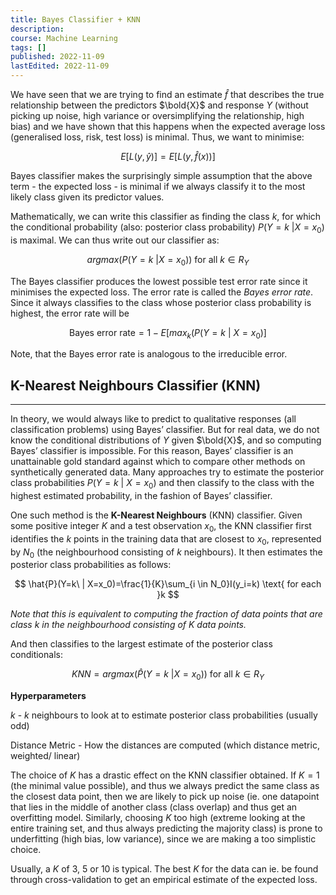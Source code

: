 ```yaml
---
title: Bayes Classifier + KNN
description:
course: Machine Learning
tags: []
published: 2022-11-09
lastEdited: 2022-11-09
---
```


We have seen that we are trying to find an estimate $\hat{f}$ that describes the true relationship between the predictors $\bold{X}$ and response $Y$
(without picking up noise, high variance or oversimplifying the relationship, high bias) and we have shown that this happens when the expected average
loss (generalised loss, risk, test loss) is minimal. Thus, we want to minimise:

$$
E[L(y, \hat{y})]=E[L(y, \hat{f}({x}))]
$$

Bayes classifier makes the surprisingly simple assumption that the above term - the expected loss - is minimal if we always classify it to the most
likely class given its predictor values.

Mathematically, we can write this classifier as finding the class $k$, for which the conditional probability (also: posterior class probability)
$P(Y=k\ | X=x_0)$ is maximal. We can thus write out our classifier as:

$$
argmax(P(Y=k\ |X=x_0)) \text{ for all } k\in R_Y
$$

The Bayes classifier produces the lowest possible test error rate since it minimises the expected loss. The error rate is called the _Bayes error
rate_. Since it always classifies to the class whose posterior class probability is highest, the error rate will be

$$
\text{Bayes error rate}=1-E[max_k(P(Y=k\ |\ X=x_0)]
$$

Note, that the Bayes error rate is analogous to the irreducible error.

## K-Nearest Neighbours Classifier (KNN)

---

In theory, we would always like to predict to qualitative responses (all classification problems) using Bayes’ classifier. But for real data, we do
not know the conditional distributions of $Y$ given $\bold{X}$, and so computing Bayes’ classifier is impossible. For this reason, Bayes’ classifier
is an unattainable gold standard against which to compare other methods on synthetically generated data. Many approaches try to estimate the posterior
class probabilities $P(Y=k\ | \ X=x_0)$ and then classify to the class with the highest estimated probability, in the fashion of Bayes’ classifier.

One such method is the **K-Nearest Neighbours** (KNN) classifier. Given some positive integer $K$ and a test observation $x_0$, the KNN classifier
first identifies the $k$ points in the training data that are closest to $x_0$, represented by $N_0$ (the neighbourhood consisting of $k$ neighbours).
It then estimates the posterior class probabilities as follows:

$$
\hat{P}(Y=k\ | X=x_0)=\frac{1}{K}\sum_{i \in N_0}I(y_i=k) \text{ for each }k
$$

_Note that this is equivalent to computing the fraction of data points that are class $k$ in the neighbourhood consisting of $K$ data points._

And then classifies to the largest estimate of the posterior class conditionals:

$$
KNN=argmax(\hat{P}(Y=k\ | X=x_0))  \text{ for all }k\in R_Y
$$

**Hyperparameters**

$k$ - $k$ neighbours to look at to estimate posterior class probabilities (usually odd)

$\text{Distance Metric}$ - How the distances are computed (which distance metric, weighted/ linear)

The choice of $K$ has a drastic effect on the KNN classifier obtained. If $K=1$ (the minimal value possible), and thus we always predict the same
class as the closest data point, then we are likely to pick up noise (ie. one datapoint that lies in the middle of another class (class overlap) and
thus get an overfitting model. Similarly, choosing $K$ too high (extreme looking at the entire training set, and thus always predicting the majority
class) is prone to underfitting (high bias, low variance), since we are making a too simplistic choice.

Usually, a $K$ of $3$, $5$ or $10$ is typical. The best $K$ for the data can ie. be found through cross-validation to get an empirical estimate of the
expected loss.
